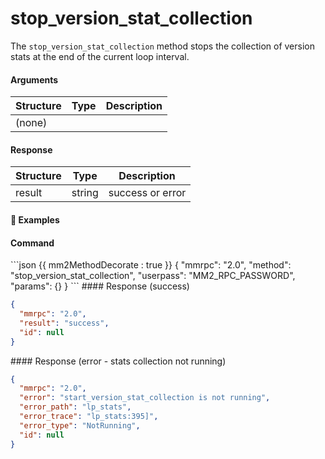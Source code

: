 
# stop_version_stat_collection

The `stop_version_stat_collection` method stops the collection of version stats at the end of the current loop interval.

#### Arguments

| Structure | Type | Description |
| --------- | ---- | ----------- |
| (none)    |      |             |

#### Response

| Structure | Type   | Description      |
| --------- | ------ | ---------------- |
| result    | string | success or error |

#### 📌 Examples

#### Command

<CodeGroup title="" tag="POST" label="stop_version_stat_collection">
```json {{ mm2MethodDecorate : true }}
{
  "mmrpc": "2.0",
  "method": "stop_version_stat_collection",
  "userpass": "MM2_RPC_PASSWORD",
  "params": {}
}
```
</CodeGroup>


<CollapsibleSection expandedText='Hide Response' collapsedText='Show Response'>
#### Response (success)

```json
{
  "mmrpc": "2.0",
  "result": "success",
  "id": null
}
```

</CollapsibleSection>

<CollapsibleSection expandedText='Hide Response' collapsedText='Show Response'>
#### Response (error - stats collection not running)

```json
{
  "mmrpc": "2.0",
  "error": "start_version_stat_collection is not running",
  "error_path": "lp_stats",
  "error_trace": "lp_stats:395]",
  "error_type": "NotRunning",
  "id": null
}
```

</CollapsibleSection>
